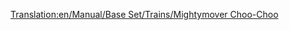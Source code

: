 [[Translation:en/Manual/Base Set/Trains/Mightymover Choo-Choo]]
{{en/Treinen|Naam=Mightymover Choo-Choo
|Afbeelding=[[File:en/Manual/Base Set/Trains/Mightymoverchoochoo.png]]
|Kosten=£22,265 ($44,530)
|Snelheid=112 km/h (70 mph)
|Gewicht=140 t
|Kracht=1,000 hp (746 kW)
|Onderhoudskosten=£2,378 ($4,756)
|Ontworpen=1967
|Levensduur=20 
|Capaciteit=N/A
|Omschrijving=The best and last steam locomotive in toyland.
|Real-life=Fictional
}}